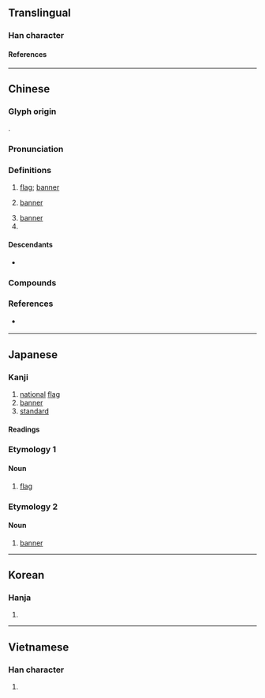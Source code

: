 {{also|旂}}
{{character info/new}}
==Translingual==

===Han character===
{{Han char|rn=70|rad=方|as=10|sn=14|four=08281|canj=YSOTC|ids=⿰方⿱𠂉其}}

====References====
{{Han ref|kx=0484.280|dkj=13687|dj=0846.270|hdz=32183.130|uh=65D7}}

----

==Chinese==
{{zh-forms|alt=*旂}}

===Glyph origin===
{{Han etym}}
{{Han compound|㫃|其|ls=psc|c1=s|c2=p|t1=flag}}.

===Pronunciation===
{{zh-pron
|m=qí
|m-s=qi2
|c=kei4
|c-t=kei3
|g=qi2
|h=pfs=khì;gd=ki2
|j=qi1
|mb=gǐ
|md=gì
|mn=kî
|mn-t=gi5
|w=3jji
|x=ji2
|mc=y
|oc=y
|ma=y
|cat=n,pn
}}

===Definitions===
{{zh-hanzi}}

# [[flag]]; [[banner]] {{zh-mw|m:面|c:支}}
# {{lb|zh|historical}} [[banner]] {{gloss|type of administrative and military division under the Qing dynasty}}
# [[banner]] {{gloss|type of administrative division in [[Inner Mongolia]], China}}
# {{surname|lang=zh}}

====Descendants====
* {{desc|za|geiz|bor=1}}

===Compounds===
{{zh-der|旗子|偃旗息鼓|國旗|太陽旗|執旗將|八旗|令旗|令字旗|作纛旗兒|卷旗息鼓|八旗都統|升旗|國旗法|下半旗|八旗子弟|八旗制度|定風旗|倒旗鎗|大張旗鼓|劍旗魚|帥字旗|偃旗臥鼓|旗頭|旗艦|星旗|旗語|旗丁|旗籍|旗亭|搴旗|斬將奪旗|授旗|旌旗蔽空|旗手|搴旗斬馘|旗號|旗瓣|旌旗|旗袍|旗魚|旍旗|海軍旗|旗開馬到|校旗|旗牌|旗牌官|王命旗牌|星條旗|旗裝|獻旗|摩旗相助|盟旗制度|旌旗所指|桂旗|旗杆|掩旗息鼓|萬國旗|磨旗|旗開得勝|旗鼓相當|打順風旗|拔旗|旗鼓|星旗電戟|揚旗|旗竿|白旗|旗人|旗槍|扯順風旗|打旗兒的|斬將搴旗|祭旗|撲旗|旗鼓相望|搖旗鼓譟|搖旗吶喊|旗靡|旗旛|旗幟|搖旗擂鼓|搴旗取將|搖旗打鼓|旗花|旗山|旌旗蔽天|揭白旗|牙旗|旌旗蔽日|旗桿|旗亭畫壁|旗下|撦鼓奪旗|紅旗手|茶旗|綠旗兵|花旗|龍旗|軍旗|豎白旗|錦旗|繡旗|降旗|酒旗|重整旗鼓|順風旗|認旗|精忠旗|臥鼓偃旗|順風扯旗|義旗|靠旗|紅旗報捷|黨旗|臥旗息鼓|降半旗|門旗|鏢旗|黃旗紫蓋|重振旗鼓|轍亂旗靡|黑旗軍|紅旗|纛旗|蚩尤旗|舉白旗}}

===References===
* {{q|Min Nan}} {{thcwd|10566}}

{{zh-cat|Administrative divisions}}

----

==Japanese==

===Kanji===
{{ja-kanji|grade=4|rs=方10}}

# [[national]] [[flag]]
# [[banner]]
# [[standard]]

====Readings====
{{ja-readings
|goon=ぎ
|kanon=き
|kun=はた-
}}

===Etymology 1===
{{ja-kanjitab|はた|yomi=k}}
{{wikipedia|lang=ja}}

====Noun====
{{ja-noun|はた}}

# [[flag]]
#: {{ja-usex|プエルトリコの'''旗'''|^プエルト ^リコ の '''はた'''|'''flag''' of Puerto Rico}}

===Etymology 2===
{{ja-kanjitab|き|yomi=o}}
{{wikipedia|lang=ja|旗 (行政単位)}}

====Noun====
{{ja-noun|き}}

# [[banner]] {{gloss|type of administrative division in Inner Mongolia, China}}

----

==Korean==

===Hanja===
{{ko-hanja|hangeul=기|eumhun=|rv=gi|mr=ki|y=ki}}

# {{defn|lang=ko|sort=方10}}

----

==Vietnamese==

===Han character===
{{vi-hantu|[[cờ]], [[kỳ]], [[kì]]|rs=方10}}

# {{defn|lang=vi|sort=方10}}